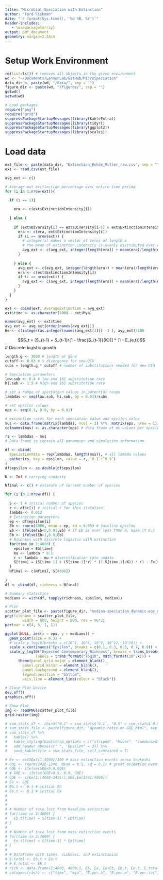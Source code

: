 ```yaml
---
title: "Microbial Speciation with Extinction"
author: "Ford Fishman"
date: "`r format(Sys.time(), '%d %B, %Y')`"
header-includes:
   - \usepackage{array}
output: pdf_document
geometry: margin=2.54cm
---
```


# Setup Work Environment

```r
rm(list=ls()) # removes all objects in the given environment
wd <- "~/Documents/LennonLab/GitHub/MicroSpeciation"
data_dir <- paste(wd, "/data/", sep = "")
figure_dir <- paste(wd, "/figures/", sep = "")
getwd()
setwd(wd)

# Load packages
require("png")
require("grid")
suppressPackageStartupMessages(library(kableExtra))
suppressPackageStartupMessages(library(tidyr))
suppressPackageStartupMessages(library(ggplot2))
suppressPackageStartupMessages(library(scales))
```

# Load data
```r
ext_file <- paste(data_dir, "Extinction_Rohde_Muller_raw.csv", sep = "")
ext <- read.csv(ext_file)

avg_ext <- c()

# Average out exitinction percentage over entire time period
for (i in 1:nrow(ext)){
  
  if (i == 1){

    era <- c(ext$ExtinctionIntensity[i])
    
  } else {
    
    if (ext$Diversity[i] == ext$Diversity[i-1] & ext$ExtinctionIntensity[i] == ext$ExtinctionIntensity[i-1]) {
      era <- c(era, ext$ExtinctionIntensity[i])
      if (i == nrow(ext)) {
        # integer(x) makes a vector of zeros of length x
        # the mean of extinction intensity is evenly distributed over an era's duration
        avg_ext <- c(avg_ext, integer(length(era)) + mean(era)/length(era))
      }
      
    } else {
      avg_ext <- c(avg_ext, integer(length(era)) + mean(era)/length(era))
      era <- c(ext$ExtinctionIntensity[i])
      if (i == nrow(ext)) {
        avg_ext <- c(avg_ext, integer(length(era)) + mean(era)/length(era))
      }
    }
  }
}

ext <- cbind(ext, AverageExtinction = avg_ext) 
ext$time <- as.character(4000 - ext$Mya)

names(avg_ext) <- ext$time
avg_ext <- avg_ext[order(names(avg_ext))] 
Ee <- c(integer(as.integer(names(avg_ext[1])) -1 ), avg_ext)/100
```

$$S_t = [S_{t-1} + S_{t-1}r(1 - \frac{S_{t-1}}{K})] * (1 - E_{e,t})$$
# Discrete logistic growth
```r
length.g <- 1600 # length of gene
cutoff <- 0.03 # % divergence for new OTU
subs = length.g * cutoff # number of substitutions needed for new OTU

# Speciation parameters
low.sub <- 0.4 # low end 16S substitution rate 
hi.sub <- 1.5 # High end 16S substitution rate

# set a range of speciation values in potential range
lambdas <- seq(low.sub, hi.sub, by = 0.01)/subs 

# set epsilon values
eps <- seq(0.1, 0.9, by = 0.01)

# extinction rates for each speciation value and epsilon value
mus <- data.frame(matrix(lambdas, ncol = 1) %*%  matrix(eps, nrow = 1))
colnames(mus) <- as.character(eps) # data frame of mu values per epsilon and lambda values

rs <- lambdas - mus
# Data frame to contain all parameter and simulation information

df <- cbind(
  SpeciationRate = rep(lambdas, length(mus)), # all lambda values
  gather(rs, key = epsilon, value = r, `0.1`:`0.9`)
)
df$epsilon <- as.double(df$epsilon)

K <- Inf # carrying capacity

Nfinal <- c() # estimate of current number of species 

for (i in 1:nrow(df)) {
  
  S <- 1 # initial number of species
  r <- df$r[i] # initial r for this iteration
  lambda <- 0.012
  # Extinction parameters
  ep <- df$epsilon[i]
  Eb <- rnorm(4000, mean = ep, sd = 0.05) # baseline epsilon
  Eb <- ifelse(Eb<0,0.01,Eb) # if Eb is ever less than 0, make it 0.1
  Eb <- ifelse(Eb>1,0.9,Eb)
  # Richness with discrete logistic with extinction
  for(time in 2:4000) {
    epsilon = Eb[time]
    mu <- lambda * 0.1 
    r <- lambda - mu # diversification rate update 
    S[time] = (S[time-1] + (S[time-1]*r) * (1-S[time-1]/K)) * (1 - Ee[time]) # growth
  }
  Nfinal <- c(Nfinal, S[4000])
  
}
df <- cbind(df, richness = Nfinal)

# Summary statistics
medians <- with(df, tapply(richness, epsilon, median))

# Plot
scatter_plot_file <- paste(figure_dir, "median-speciation_dynamic-eps_noGOE.png", sep = "")
png(filename = scatter_plot_file,
        width = 800, height = 800, res = 96*2)
par(mar = c(4, 5, 1, 1)) 

ggplot(NULL, aes(x = eps, y = medians)) + 
  geom_point(size = 0.3) + 
  # scale_y_log10(breaks = c(10^1, 10^6, 10^9, 10^12, 10^20)) + 
  scale_x_continuous("Epsilon", breaks = c(0.1, 0.3, 0.5, 0.7, 0.9)) +
  scale_y_log10("Expected Contemporary Richness", breaks = trans_breaks("log10", function(x) 10^x),
              labels = trans_format("log10", math_format(10^.x))) +
      theme(panel.grid.major = element_blank(), 
        panel.grid.minor = element_blank(),
        panel.background = element_blank(),
        legend.position = "bottom",
        axis.line = element_line(colour = "black"))
  
# Close Plot Device
dev.off()
graphics.off()

# Show Plot
img <- readPNG(scatter_plot_file)
grid.raster(img)

# sum_stats_df <- cbind("0.1" = sum_stats$`0.1`, "0.5" = sum_stats$`0.5`, "0.9" = sum_stats$`0.9`)
# sum_stats_file <- paste(figure_dir, "dynamic-rates-no-GOE.html", sep = "")
# sum_stats_df %>%
#   kable() %>%
#   kable_styling(bootstrap_options = c("striped", "hover", "condensed", "responsive"), full_width = F) %>%
#   add_header_above(c(" ", "Epsilon" = 3)) %>% 
#   save_kable(file = sum_stats_file, self_contained = T)

# Ee <- ext$Ext[1:4000]/100 # mass extinction events sensu Sepkoski
# GOE <- rnorm(2426-2240, mean = 0.5, sd = 0.1) # great oxidation event
# GOE <- ifelse(GOE<0,0,GOE)
# # GOE <- ifelse(GOE>0.9, 0.9, GOE)
# GOE <- c(Ee[1:(4000-2426)],GOE,Ee[1761:4000])
# Ee <- GOE
# Eb.t <- 0.1 # initial Eb
# Ee.t <- 0.1 # initial Ee
# 
# 
# 
# # Number of taxa lost from baseline extinction
# for(time in 2:4000) {
#   Eb.t[time] = S[time-1] * Eb[time]
# }
# 
# # Number of taxa lost from mass extinction events
# for(time in 2:4000) {
#   Ee.t[time] = S[time-1] * Ee[time]
# }
# 
# # Dataframe with times, richness, and extinctioins
# E.total <- Eb.t + Ee.t
# # E.total <- Eb.t
# rich <- data.frame(1:4000, 4000:1, Eb, Ee, Ee+Eb, Eb.t, Ee.t, E.total, S)
# colnames(rich) <- c("time", "mya", "E.per.b", "E.per.e", "E.per.tot", "E.b.rich", "E.e.rich", "E.total.rich", "S")
```


